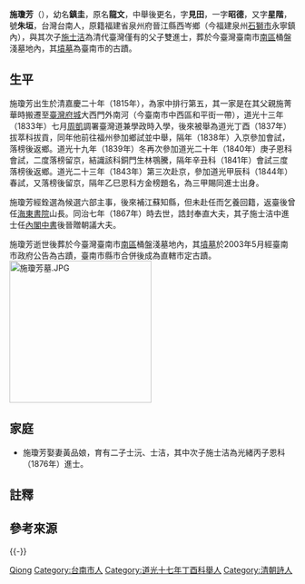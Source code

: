 {{NoteTA
|1=zh:士洁;zh-hant:士洁}}
{{明清人物信息框
| 姓名 = 施瓊芳
| 原名 = 施龍文
| 圖片名稱=
| 圖片大小 =
| 圖片說明 =
| 最高職務 = 诰封奉直大夫候选主事
| 國家 = 大清
| 爵位 =
| 籍貫 = [[泉州府|泉州府]][[晉江縣|晉江縣]]西岑鄉
| 族裔 = 漢族，錢江施氏
| 旗籍 = 
| 字號 = 號見田，一字昭德，又字星階，號朱垣
| 諡號 = 
| 出生日期 = 嘉慶二十年六月初四子時{{NoteTag|1=神主牌載為七月初四，但道光丁酉科拔貢年齒錄載為六月初四{{r|施}}。}}
| 出生地點 = 
| 逝世日期 = 同治七年九月十三戌時{{r|施}}
| 逝世地點 = [[台灣府|台灣府]][[台南|台南]]
| 墓葬 = [[施瓊芳墓|施瓊芳墓]]
| 配偶 = 黃品娘
| 親屬 = （父）施菁華{{NoteTag|1=又名泰岩，國學生{{r|施}}。}}<br>（兄）昭選、龍光、昭煥、龍章<br/>（弟）龍翔<br>（子）士沅、[[施士洁|士洁]]
| 出身 = 
*臺灣府學廩膳生
*道光二十五年（1845年）乙巳恩科進士
| 經歷 = 
| 著作 =
*春秋節要（亡佚）
*石蘭山館遺稿
*北港進香詞
}}

'''施瓊芳'''（{{bd|1815年||1868年|10月28日}}），幼名'''鎮圭'''，原名'''龍文'''，中舉後更名，字'''見田'''，一字'''昭德'''，又字'''星階'''，號'''朱垣'''，台灣台南人，原籍福建省泉州府晉江縣西岑鄉（今福建泉州[[石獅市|石獅市]]永寧鎮內），與其次子[[施士洁|施士洁]]為清代臺灣僅有的父子雙進士，葬於今臺灣臺南市[[南區_(台南市)|南區]]桶盤淺墓地內，其[[施瓊芳墓|墳墓]]為臺南市的古蹟{{r|施}}。

== 生平 ==
施瓊芳出生於清嘉慶二十年（1815年），為家中排行第五，其一家是在其父親施菁華時搬遷至[[臺灣府城|臺灣府城]]大西門外南河（今臺南市中西區和平街一帶），道光十三年（1833年）七月[[周凱_(清朝)|周凱]]調署臺灣道兼學政時入學，後來被舉為道光丁酉（1837年）拔萃科拔貢{{NoteTag|1=該科福建省拔貢共85名，其中臺灣佔有七名，分別是臺灣府學施龍文（即施瓊芳）、[[蔡廷蘭|蔡廷蘭]]、臺灣縣學黃應清、鳳山縣學吳錫滋、嘉義縣學施濟、彰化縣學陳榮文、淡水廳學黃學海}}，同年他前往福州參加鄉試並中舉，隔年（1838年）入京參加會試，落榜後返鄉{{r|施}}。道光十九年（1839年）冬再次參加道光二十年（1840年）庚子恩科會試，二度落榜留京，結識該科銅門生林鶚騰，隔年辛丑科（1841年）會試三度落榜後返鄉{{r|施}}。道光二十三年（1843年）第三次赴京，參加道光甲辰科（1844年）春試，又落榜後留京，隔年乙巳恩科方金榜題名，為三甲賜同進士出身{{r|施}}。

施瓊芳經銓選為候選六部主事，後來補江蘇知縣，但未赴任而乞養回籍，返臺後曾任[[海東書院|海東書院]]山長{{r|施}}。同治七年（1867年）時去世，誥封奉直大夫，其子施士洁中進士任[[內閣中書|內閣中書]]後晉贈朝議大夫{{r|施}}。

施瓊芳逝世後葬於今臺灣臺南市[[南區_(台南市)|南區]]桶盤淺墓地內，其[[施瓊芳墓|墳墓]]於2003年5月經臺南市政府公告為古蹟，{{r|施}}臺南市縣市合併後成為直轄市定古蹟。
[[File:施瓊芳墓.JPG|250px]]

== 家庭 ==
*施瓊芳娶妻黃品娘{{NoteTag|1=生於嘉慶二十二年（1817年）二月十五，卒於光緒二十年（1894年）五月十三日，先是封為安人，後因子施士洁任內閣中書而晉封為恭人{{r|施}}。}}，育有二子士沅、士洁，其中次子施士洁為光緒丙子恩科（1876年）進士{{r|施}}。

== 註釋 ==
{{NoteFoot}}

== 參考來源 ==
{{reflist|refs=
<ref name="施">{{cite book|author=謝碧蓮 |title=《施瓊芳與施士洁》 |publisher=臺南市政府 |location= |isbn=986-00-0247-9 |page=23－57、111、112頁 |date=2005年4月}}</ref>}}

{{-}}
{{道光二十五年乙巳恩科殿試金榜}}
{{台灣漢詩詩人}}

{{Authority control}}

{{DEFAULTSORT:Shi施}}
[[Category:施姓|Qiong]]
[[Category:台南市人|Category:台南市人]]
[[Category:道光十七年丁酉科舉人|Category:道光十七年丁酉科舉人]]
[[Category:清朝詩人|Category:清朝詩人]]